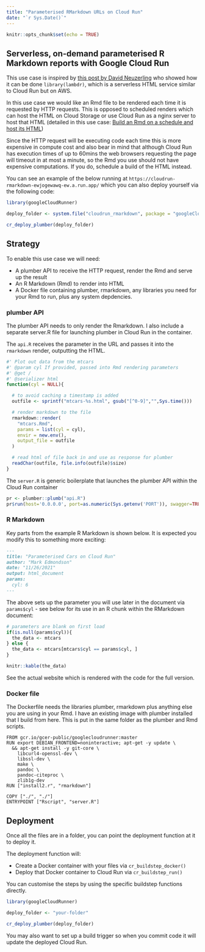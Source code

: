 ```yaml
---
title: "Parameterised RMarkdown URLs on Cloud Run"
date: "`r Sys.Date()`"
---
```


```r
knitr::opts_chunk$set(echo = TRUE)
```

## Serverless, on-demand parameterised R Markdown reports with Google Cloud Run

This use case is inspired by [this post by David Neuzerling](https://mdneuzerling.com/post/serverless-on-demand-parametrised-r-markdown-reports-with-aws-lambda/) who showed how it can be done `library(lambdr)`, which is a serverless HTML service similar to Cloud Run but on AWS.

In this use case we would like an Rmd file to be rendered each time it is requested by HTTP requests.  This is opposed to scheduled renders which can host the HTML on Cloud Storage or use Cloud Run as a nginx server to host that HTML (detailed in this use case: [Build an Rmd on a schedule and host its HTML](https://code.markedmondson.me/googleCloudRunner/articles/usecase-scheduled-r-builds.html#build-an-rmd-on-a-schedule-and-host-its-html-on-cloud-storage-1))

Since the HTTP request will be executing code each time this is more expensive in compute cost and also bear in mind that although Cloud Run has execution times of up to 60mins the web browsers requesting the page will timeout in at most a minute, so the Rmd you use should not have expensive computations.  If you do, schedule a build of the HTML instead. 

You can see an example of the below running at `https://cloudrun-rmarkdown-ewjogewawq-ew.a.run.app/` which you can also deploy yourself via the following code:

```r
library(googleCloudRunner)

deploy_folder <- system.file("cloudrun_rmarkdown", package = "googleCloudRunner")

cr_deploy_plumber(deploy_folder)
```

## Strategy

To enable this use case we will need:

* A plumber API to receive the HTTP request, render the Rmd and serve up the result 
* An R Markdown (Rmd) to render into HTML
* A Docker file containing plumber, rmarkdown, any libraries you need for your Rmd to run, plus any system depdencies.

### plumber API

The plumber API needs to only render the Rmarkdown.  I also include a separate server.R file for launching plumber in Cloud Run in the container.

The `api.R` receives the parameter in the URL and passes it into the `rmarkdown` render, outputting the HTML.

```r
#' Plot out data from the mtcars
#' @param cyl If provided, passed into Rmd rendering parameters
#' @get /
#' @serializer html
function(cyl = NULL){

  # to avoid caching a timestamp is added
  outfile <- sprintf("mtcars-%s.html", gsub("[^0-9]","",Sys.time()))

  # render markdown to the file
  rmarkdown::render(
    "mtcars.Rmd",
    params = list(cyl = cyl),
    envir = new.env(),
    output_file = outfile
  )

  # read html of file back in and use as response for plumber
  readChar(outfile, file.info(outfile)$size)
}
```


The `server.R` is generic boilerplate that launches the plumber API within the Cloud Run container

```r
pr <- plumber::plumb("api.R")
pr$run(host='0.0.0.0', port=as.numeric(Sys.getenv('PORT')), swagger=TRUE)
```

### R Markdown

Key parts from the example R Markdown is shown below.  It is expected you modify this to something more exciting:

````markdown
---
title: "Parameterised Cars on Cloud Run"
author: "Mark Edmondson"
date: "11/26/2021"
output: html_document
params:
  cyl: 6
---
````

The above sets up the parameter you will use later in the document via `params$cyl` - see below for its use in an R chunk within the RMarkdown document:

```r
# parameters are blank on first load
if(is.null(params$cyl)){
  the_data <- mtcars
} else {
  the_data <- mtcars[mtcars$cyl == params$cyl, ]
}

knitr::kable(the_data)
```

See the actual website which is rendered with the code for the full version.

### Docker file

The Dockerfile needs the libraries plumber, rmarkdown plus anything else you are using in your Rmd. I have an existing image with plumber installed that I build from here.  This is put in the same folder as the plumber and Rmd scripts.

```
FROM gcr.io/gcer-public/googlecloudrunner:master
RUN export DEBIAN_FRONTEND=noninteractive; apt-get -y update \
  && apt-get install -y git-core \
	libcurl4-openssl-dev \
	libssl-dev \
	make \
	pandoc \
	pandoc-citeproc \
	zlib1g-dev
RUN ["install2.r", "rmarkdown"]

COPY ["./", "./"]
ENTRYPOINT ["Rscript", "server.R"]
```

## Deployment

Once all the files are in a folder, you can point the deployment function at it to deploy it.

The deployment function will:

* Create a Docker container with your files via `cr_buildstep_docker()`
* Deploy that Docker container to Cloud Run via `cr_buildstep_run()`

You can customise the steps by using the specific buildstep functions directly.

```r
library(googleCloudRunner)

deploy_folder <- "your-folder"

cr_deploy_plumber(deploy_folder)
```

You may also want to set up a build trigger so when you commit code it will update the deployed Cloud Run.



